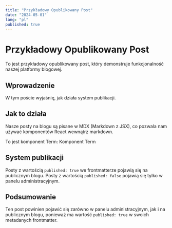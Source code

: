 ```yaml
---
title: "Przykładowy Opublikowany Post"
date: "2024-05-01"
lang: "pl"
published: true
---
```


# Przykładowy Opublikowany Post

To jest przykładowy opublikowany post, który demonstruje funkcjonalność naszej platformy blogowej.

## Wprowadzenie

W tym poście wyjaśnię, jak działa system publikacji.

## Jak to działa

Nasze posty na blogu są pisane w MDX (Markdown z JSX), co pozwala nam używać komponentów React wewnątrz markdown.

To jest komponent Term: <Term id="term-component" definition="Komponent React, który wyświetla termin z definicją w panelu bocznym.">Komponent Term</Term>

## System publikacji

Posty z wartością `published: true` we frontmatterze pojawią się na publicznym blogu.
Posty z wartością `published: false` pojawią się tylko w panelu administracyjnym.

## Podsumowanie

Ten post powinien pojawić się zarówno w panelu administracyjnym, jak i na publicznym blogu, ponieważ ma wartość `published: true` w swoich metadanych frontmatter. 